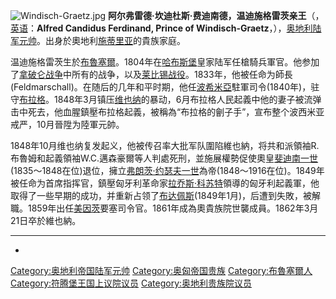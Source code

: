 [[File:Windisch-Graetz.jpg|thumb]]
'''阿尔弗雷德·坎迪杜斯·费迪南德，温迪施格雷茨亲王'''（{{lang|de|''Fürst zu Windisch-Graetz'', also ''Windisch-Grätz'', ''Windischgrätz'' and ''Windischgraetz''}}，[[英语|英语]]：'''Alfred Candidus Ferdinand, Prince of Windisch-Graetz'''，{{bd|1787年|5月11日|1862年|3月21日|catIdx=W}}），[[奥地利陆军元帅|奥地利陆军元帅]]。出身於奧地利[[施蒂利亞公國|施蒂里亚]]的貴族家庭。

温迪施格雷茨生於[[布魯塞爾|布魯塞爾]]。1804年在[[哈布斯堡|哈布斯堡]]皇家陆军任槍騎兵軍官。他参加了[[拿破仑战争|拿破仑战争]]中所有的战争，以及[[莱比锡战役|莱比锡战役]]。1833年，他被任命为師長(Feldmarschall)。在随后的几年和平时期，他任[[波希米亞|波希米亞]]駐軍司令(1840年)，驻守[[布拉格|布拉格]]。1848年3月镇压[[维也纳|维也纳]]的暴动，6月布拉格人民起義中他的妻子被流弹击中死去，他血腥鎮壓布拉格起義，被稱為“布拉格的劊子手”，宣布整个波西米亚戒严，10月晉陞为陸軍元帥。

1848年10月维也纳复发起义，他被传召率大批军队圍陷維也納，将共和派領袖R.布魯姆和起義領袖W.C.邁森豪爾等人判處死刑，並施展權勢促使奧皇[[斐迪南一世_(奥地利皇帝)|斐迪南一世]](1835～1848在位)退位，擁立[[弗朗茨·约瑟夫一世|弗朗茨·约瑟夫一世]]為帝(1848～1916在位)。1849年被任命为首席指挥官，鎮壓匈牙利革命家[[拉乔斯·科苏特|拉乔斯·科苏特]]領導的匈牙利起義軍，他取得了一些早期的成功，并重新占领了[[布达佩斯|布达佩斯]](1849年1月)，后遭到失敗，被解職。1859年出任[[美因茨|美因茨]]要塞司令官。1861年成為奧貴族院世襲成員。1862年3月21日卒於維也納。

----
* {{1911}}

{{奧地利帝國陸軍元帥}}
{{Authority control}}
[[Category:奥地利帝国陆军元帅|Category:奥地利帝国陆军元帅]]
[[Category:奥匈帝国贵族|Category:奥匈帝国贵族]]
[[Category:布魯塞爾人|Category:布魯塞爾人]]
[[Category:符腾堡王国上议院议员|Category:符腾堡王国上议院议员]]
[[Category:奥地利贵族院议员|Category:奥地利贵族院议员]]